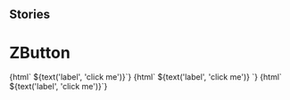 
## Stories

<Meta title="Buttons/ZButton" component="z-button" />

# ZButton

<Preview>
  <Story name="primary">
    {html`
      <z-button
        type="primary"
        isdisabled="${boolean('isdisabled', false)}"
        icon="${text('icon', 'download')}"
      >${text('label', 'click me')}</z-button>`}
  </Story>
  <Story name="secondary">
    {html`
      <z-button
        type="secondary"
        isdisabled="${boolean('isdisabled', false)}"
        icon="${text('icon', 'download')}"
      >${text('label', 'click me')}</z-button>
    `}
  </Story>
  <Story name="tertiary">
    {html`
      <z-button
        type="tertiary"
        isdisabled="${boolean('isdisabled', false)}"
        icon="${text('icon', 'download')}"
      >${text('label', 'click me')}</z-button>`}
  </Story>
</Preview>

<Props of="z-button" />
